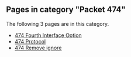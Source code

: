 <!-- DO NOT EDIT BELOW THIS LINE, OR CHANGE THIS COMMENT, CODE AUTOMATICALLY GENERATED BY category.sh -->
== '''Pages in category "Packet 474"''' ==
The following 3 pages are in this category.
* [[474 Fourth Interface Option]]
* [[474 Protocol]]
* [[474 Remove ignore]]
